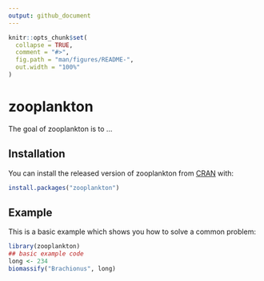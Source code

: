 ```yaml
---
output: github_document
---
```


<!-- README.md is generated from README.Rmd. Please edit that file -->

```r
knitr::opts_chunk$set(
  collapse = TRUE,
  comment = "#>",
  fig.path = "man/figures/README-",
  out.width = "100%"
)
```

# zooplankton

<!-- badges: start -->
<!-- badges: end -->

The goal of zooplankton is to ...

## Installation

You can install the released version of zooplankton from [CRAN](https://CRAN.R-project.org) with:

``` r
install.packages("zooplankton")
```

## Example

This is a basic example which shows you how to solve a common problem:

```r
library(zooplankton)
## basic example code
long <- 234
biomassify("Brachionus", long)

```
